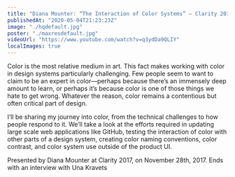 ```yaml
---
title: "Diana Mounter: “The Interaction of Color Systems” — Clarity 2017"
publishedAt: "2020-05-04T21:23:23Z"
image: "./hqdefault.jpg"
poster: "./maxresdefault.jpg"
videoUrl: "https://www.youtube.com/watch?v=q3ydDa9QLIY"
localImages: true
---
```


Color is the most relative medium in art. This fact makes working with color in design systems particularly challenging. Few people seem to want to claim to be an expert in color—perhaps because there’s an immensely deep amount to learn, or perhaps it’s because color is one of those things we hate to get wrong. Whatever the reason, color remains a contentious but often critical part of design.

I’ll be sharing my journey into color, from the technical challenges to how people respond to it. We’ll take a look at the efforts required in updating large scale web applications like GitHub, testing the interaction of color with other parts of a design system, creating color naming conventions, color contrast, and color system use outside of the product UI.

Presented by Diana Mounter at Clarity 2017, on November 28th, 2017. Ends with an interview with Una Kravets
